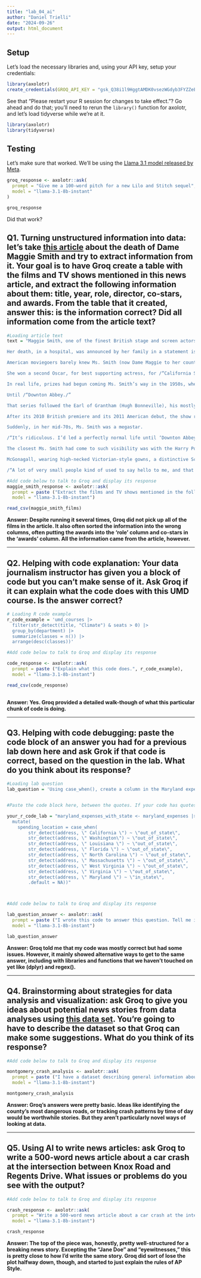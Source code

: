 ```yaml
---
title: "lab_04_ai"
author: "Daniel Trielli"
date: "2024-09-26"
output: html_document
---
```


## Setup

Let's load the necessary libraries and, using your API key, setup your credentials:

```r
library(axolotr)
create_credentials(GROQ_API_KEY = "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")
```

See that "Please restart your R session for changes to take effect."? Go ahead and do that; you'll need to rerun the `library()` function for axolotr, and let's load tidyverse while we're at it.\

```r
library(axolotr)
library(tidyverse)
```

## Testing

Let's make sure that worked. We'll be using the [Llama 3.1 model released by Meta](https://ai.meta.com/blog/meta-llama-3-1/).

```r
groq_response <- axolotr::ask(
  prompt = "Give me a 100-word pitch for a new Lilo and Stitch sequel",
  model = "llama-3.1-8b-instant"
)

groq_response
```

Did that work?

## Q1. Turning unstructured information into data: let's take [this article](https://www.nytimes.com/2024/09/27/arts/maggie-smith-dead.html) about the death of Dame Maggie Smith and try to extract information from it. Your goal is to have Groq create a table with the films and TV shows mentioned in this news article, and extract the following information about them: title, year, role, director, co-stars, and awards. From the table that it created, answer this: is the information correct? Did all information come from the article text?

```r
#Loading article text
text = "Maggie Smith, one of the finest British stage and screen actors of her generation, whose award-winning roles ranged from a freethinking Scottish schoolteacher in /“The Prime of Miss Jean Brodie/” to the acid-tongued dowager countess on /“Downton Abbey,/” died on Friday in London. She was 89.

Her death, in a hospital, was announced by her family in a statement issued by a publicist. The statement gave no cause of death.

American moviegoers barely knew Ms. Smith (now Dame Maggie to her countrymen) when she starred in /“The Prime of Miss Jean Brodie/” (1969), about a 1930s girls’-school teacher who dared to have progressive social views — and a love life. Vincent Canby’s review in The New York Times described her performance as /“a staggering amalgam of counterpointed moods, switches in voice levels and obliquely stated emotions, all of which are precisely right./” It brought her the Academy Award for best actress.

She won a second Oscar, for best supporting actress, for /“California Suite/” (1978), based on Neil Simon’s stage comedy. Her character, a British actress attending the Oscars with her bisexual husband (Michael Caine), has a disappointing evening at the ceremony and a bittersweet night in bed.

In real life, prizes had begun coming Ms. Smith’s way in the 1950s, when at 20 she won her first Evening Standard Award. By the turn of the millennium, she had the two Oscars, two Tonys, two Golden Globes, half a dozen Baftas (British Academy of Film and Television Awards) and scores of nominations. Yet she could go almost anywhere unrecognized.

Until /“Downton Abbey./”

That series followed the Earl of Grantham (Hugh Bonneville), his mostly aristocratic family and his troubled household staff at their grand Jacobean mansion as the world around them, between 1912 and 1925, refused to stand still.

After its 2010 British premiere and its 2011 American debut, the show ran six seasons. Its breakout star, from the beginning, was Ms. Smith, playing Lord Grantham’s elderly and still stubbornly Victorian widowed mother, Violet Crawley, the dowager countess. She disapproved of electric lights, was unfamiliar with the word /“weekend/” and never met a person or situation she couldn’t ridicule with withering imperiousness. When her daughter-in-law considered sending a younger relative for a stay in New York, Lady Violet objected: /“Oh, I don’t think things are quite that desperate./”

Suddenly, in her mid-70s, Ms. Smith was a megastar.

/“It’s ridiculous. I’d led a perfectly normal life until ‘Downton Abbey,’ /” she told Mark Lawson at the B.F.I. and Radio Times Festival in 2017, adding later: /“Nobody knew who the hell I was./”

The closest Ms. Smith had come to such visibility was with the Harry Potter movies. She was Minerva McGonagall, the Hogwarts School’s stern but fearless transformation teacher, in seven of the eight films, from /“Harry Potter: The Sorceror’s Stone/” (2001) to /“Harry Potter: The Deathly Hallows Part 2/” (2011).

McGonagall, wearing high-necked Victorian-style gowns, a distinctive Scottish brooch, and upswept hair beneath a tall, black witch’s hat, was a striking onscreen presence. Yet Ms. Smith did not find herself constantly pursued in public, except by children.

/“A lot of very small people kind of used to say hello to me, and that was nice,/” she recalled on /“The Graham Norton Show/” in 2015. One boy carefully asked her, /“Were you really a cat?/”)"
```

```r
#Add code below to talk to Groq and display its response
maggie_smith_response <- axolotr::ask(
  prompt = paste ("Extract the films and TV shows mentioned in the following text into a CSV file.Using a table structure,include the following headers:title,year,role,director,co-stars,awards.Each film or TV show should be its own row and the headers should be column names.Use N/A for any data you don't know.Just give me the CSV, without a title and no yapping.", text),
  model = "llama-3.1-8b-instant")

read_csv(maggie_smith_films)

```

**Answer: Despite running it several times, Groq did not pick up all of the films in the article. It also often sorted the information into the wrong columns, often putting the awards into the 'role' column and co-stars in the 'awards' column. All the information came from the article, however.**

------------------------------------------------------------------------

## Q2. Helping with code explanation: Your data journalism instructor has given you a block of code but you can't make sense of it. Ask Groq if it can explain what the code does with this UMD course. Is the answer correct?

```r
# Loading R code example
r_code_example = 'umd_courses |>
  filter(str_detect(title, "Climate") & seats > 0) |>
  group_by(department) |>
  summarize(classes = n()) |>
  arrange(desc(classes))'
```

```r
#Add code below to talk to Groq and display its response

code_response <- axolotr::ask(
  prompt = paste ("Explain what this code does.", r_code_example),
  model = "llama-3.1-8b-instant")

read_csv(code_response)
  

```

**Answer: Yes. Groq provided a detailed walk-though of what this particular chunk of code is doing.**

------------------------------------------------------------------------

## Q3. Helping with code debugging: paste the code block of an answer you had for a previous lab down here and ask Grok if that code is correct, based on the question in the lab. What do you think about its response?

```r
#Loading lab question
lab_question = 'Using case_when(), create a column in the Maryland expenses data called spending_location indicating whether each record indicated money spent in Maryland or outside Maryland, based on the address column of the \'maryland_expenses\' dataset. For records that are in Maryland, make the new column\'s value \"In-state\" and for the others, make it \"Out of state\". Then write code that shows the total amount of money spent in each category and describe the results. You can do this in one statement or break it up into two statements (saving the new column to your dataframe).'


#Paste the code block here, between the quotes. If your code has quotes or single quotes, you have to add a \ before each one so R doesn't break.

your_r_code_lab = "maryland_expenses_with_state <- maryland_expenses |> 
  mutate(
    spending_location = case_when(
        str_detect(address, \" California \") ~ \"out_of_state\",
        str_detect(address, \" Washington\") ~ \"out_of_state\",
        str_detect(address, \" Louisiana \") ~ \"out_of_state\",
        str_detect(address, \" Florida \") ~ \"out_of_state\",
        str_detect(address, \" North Carolina \") ~ \"out_of_state\",
        str_detect(address, \" Massachusetts \") ~ \"out_of_state\",
        str_detect(address, \" West Virginia \") ~ \"out_of_state\",
        str_detect(address, \" Virginia \") ~ \"out_of_state\",
        str_detect(address, \" Maryland \") ~ \"in_state\",
        .default = NA))"




```

```r
#Add code below to talk to Groq and display its response

lab_question_answer <- axolotr::ask(
  prompt = paste ("I wrote this code to answer this question. Tell me if it is correct.", lab_question, your_r_code_lab),
  model = "llama-3.1-8b-instant")

lab_question_answer

```

**Answer: Groq told me that my code was mostly correct but had some issues. However, it mainly showed alternative ways to get to the same answer, including with libraries and functions that we haven't touched on yet like (dplyr) and regex().**

------------------------------------------------------------------------

## Q4. Brainstorming about strategies for data analysis and visualization: ask Groq to give you ideas about potential news stories from data analyses using [this data set](https://data.montgomerycountymd.gov/Public-Safety/Crash-Reporting-Incidents-Data/bhju-22kf/about_data). You're going to have to describe the dataset so that Groq can make some suggestions. What do you think of its response?

```r
#Add code below to talk to Groq and display its response

montgomery_crash_analysis <- axolotr::ask(
  prompt = paste ("I have a dataset describing general information about traffic collisions on local and county roadways in Montgomery County, Maryland. The data includes variables such as report number, name of investigating agency, date and time of crash, lane type, lane direction, name of road, roadway grade. Suggest five story ideas using this data."), 
  model = "llama-3.1-8b-instant")

montgomery_crash_analysis
```

**Answer: Groq's answers were pretty basic. Ideas like identifying the county's most dangerous roads, or tracking crash patterns by time of day would be worthwhile stories. But they aren't particularly novel ways of looking at data.**

------------------------------------------------------------------------

## Q5. Using AI to write news articles: ask Groq to write a 500-word news article about a car crash at the intersection between Knox Road and Regents Drive. What issues or problems do you see with the output?

```r
#Add code below to talk to Groq and display its response

crash_response <- axolotr::ask(
  prompt = "Write a 500-word news article about a car crash at the intersection between Knox Road and Regents Drive. Write it in AP Style.",
  model = "llama-3.1-8b-instant")

crash_response
```

**Answer: The top of the piece was, honestly, pretty well-structured for a breaking news story. Excepting the "Jane Doe" and "eyewitnesses," this is pretty close to how I'd write the same story. Groq did sort of lose the plot halfway down, though, and started to just explain the rules of AP Style.**
